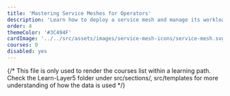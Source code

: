 ```yaml
---
title: 'Mastering Service Meshes for Operators'
description: 'Learn how to deploy a service mesh and manage its workloads'
order: 4
themeColor: '#3C494F'
cardImage: '../../src/assets/images/service-mesh-icons/service-mesh.svg'
courses: 0
disabled: yes
---
```


{/*
  This file is only used to render the courses list within a learning path.
  Check the Learn-Layer5 folder under src/sections/, src/templates for more understanding of how the data is used
*/}